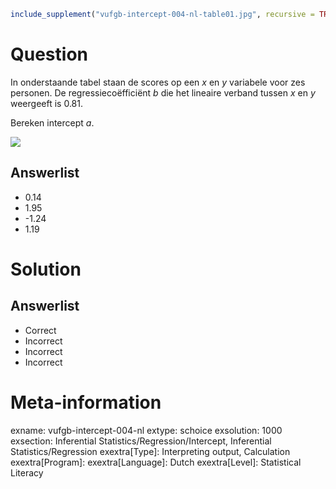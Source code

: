 ```{r, echo = FALSE, results = "hide"}
include_supplement("vufgb-intercept-004-nl-table01.jpg", recursive = TRUE)
```

Question
========

In onderstaande tabel staan de scores op een *x* en *y* variabele voor zes personen. De regressiecoëfficiënt *b* die het lineaire verband tussen *x* en *y* weergeeft is 0.81. 

Bereken intercept *a*.

![](vufgb-intercept-004-nl-table01.jpg)
  
Answerlist
----------
* 0.14
* 1.95
* -1.24
* 1.19

Solution
========

Answerlist
----------
* Correct
* Incorrect
* Incorrect
* Incorrect

Meta-information
================
exname: vufgb-intercept-004-nl
extype: schoice
exsolution: 1000
exsection: Inferential Statistics/Regression/Intercept, Inferential Statistics/Regression
exextra[Type]: Interpreting output, Calculation
exextra[Program]: 
exextra[Language]: Dutch
exextra[Level]: Statistical Literacy